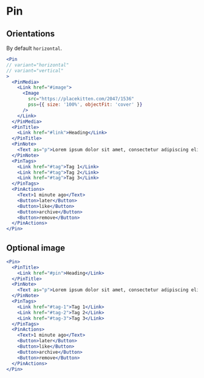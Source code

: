 # Pin

## Orientations

By default `horizontal`.

```jsx live
<Pin
// variant="horizontal"
// variant="vertical"
>
  <PinMedia>
    <Link href="#image">
      <Image
        src="https://placekitten.com/2047/1536"
        pss={{ size: '100%', objectFit: 'cover' }}
      />
    </Link>
  </PinMedia>
  <PinTitle>
    <Link href="#link">Heading</Link>
  </PinTitle>
  <PinNote>
    <Text as="p">Lorem ipsum dolor sit amet, consectetur adipiscing elit.</Text>
  </PinNote>
  <PinTags>
    <Link href="#tag">Tag 1</Link>
    <Link href="#tag">Tag 2</Link>
    <Link href="#tag">Tag 3</Link>
  </PinTags>
  <PinActions>
    <Text>1 minute ago</Text>
    <Button>later</Button>
    <Button>like</Button>
    <Button>archive</Button>
    <Button>remove</Button>
  </PinActions>
</Pin>
```

## Optional image

```jsx live
<Pin>
  <PinTitle>
    <Link href="#pin">Heading</Link>
  </PinTitle>
  <PinNote>
    <Text as="p">Lorem ipsum dolor sit amet, consectetur adipiscing elit.</Text>
  </PinNote>
  <PinTags>
    <Link href="#tag-1">Tag 1</Link>
    <Link href="#tag-2">Tag 2</Link>
    <Link href="#tag-3">Tag 3</Link>
  </PinTags>
  <PinActions>
    <Text>1 minute ago</Text>
    <Button>later</Button>
    <Button>like</Button>
    <Button>archive</Button>
    <Button>remove</Button>
  </PinActions>
</Pin>
```
